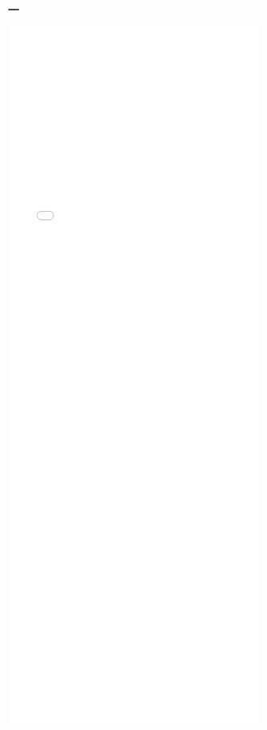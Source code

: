 ---
---

<iframe src="./helpfiles/mreggerplot.html" width="100%" style="height: 100em; border: none">
</iframe>
